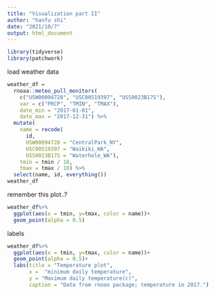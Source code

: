 ```yaml
---
title: "Visualization part II"
author: "hanfu shi"
date: "2021/10/7"
output: html_document
---
```

```r
library(tidyverse)
library(patchwork)

```

load weather data


```r
weather_df = 
  rnoaa::meteo_pull_monitors(
    c("USW00094728", "USC00519397", "USS0023B17S"),
    var = c("PRCP", "TMIN", "TMAX"), 
    date_min = "2017-01-01",
    date_max = "2017-12-31") %>%
  mutate(
    name = recode(
      id, 
      USW00094728 = "CentralPark_NY", 
      USC00519397 = "Waikiki_HA",
      USS0023B17S = "Waterhole_WA"),
    tmin = tmin / 10,
    tmax = tmax / 10) %>%
  select(name, id, everything())
weather_df
```

remember this plot..?
```r
weather_df%>%
  ggplot(aes(x = tmin, y=tmax, color = name))+
  geom_point(alpha = 0.5)


```


labels

```r
weather_df%>%
  ggplot(aes(x = tmin, y=tmax, color = name))+
  geom_point(alpha = 0.5)+
  labs(title = "Temperature plot",
       x =  "minimum daily temperature",
       y = "Maximum daily temperature(c)",
       caption = "Data from rnooo package; temperature in 2017.")


```






